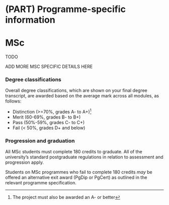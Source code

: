 # (PART) Programme-specific information

# MSc

TODO

ADD MORE MSC SPECIFIC DETAILS HERE

### Degree classifications {#msc-classification}

Overall degree classifications, which are shown on your final degree transcript,
are awarded based on the average mark across all modules, as follows:

-   Distinction (>=70%, grades A- to A+)^[The project must also be awarded an A-
    or better]
-   Merit (60-69%, grades B- to B+)
-   Pass (50%-59%, grades C- to C+)
-   Fail (< 50%, grades D+ and below)

### Progression and graduation

All MSc students must complete 180 credits to graduate. All of the university's
standard postgraduate regulations in relation to assessment and progression
apply.

Students on MSc programmes who fail to complete 180 credits _may_ be offered an
alternative exit award (PgDip or PgCert) as outlined in the relevant programme
specification.
